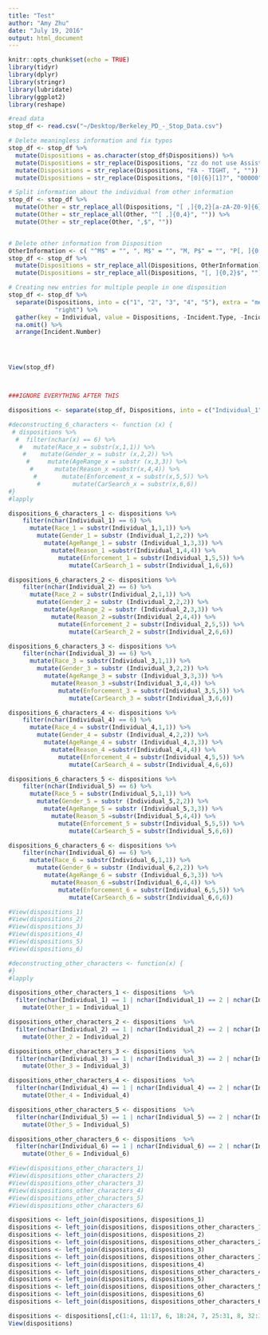 ```yaml
---
title: "Test"
author: "Amy Zhu"
date: "July 19, 2016"
output: html_document
---
```


```r
knitr::opts_chunk$set(echo = TRUE)
library(tidyr)
library(dplyr)
library(stringr)
library(lubridate)
library(ggplot2)
library(reshape)

#read data
stop_df <- read.csv("~/Desktop/Berkeley_PD_-_Stop_Data.csv")

# Delete meaningless information and fix typos
stop_df <- stop_df %>%
  mutate(Dispositions = as.character(stop_df$Dispositions)) %>%
  mutate(Dispositions = str_replace(Dispositions, "zz do not use Assist", "")) %>%
  mutate(Dispositions = str_replace(Dispositions, "FA - TIGHT, ", "")) %>%
  mutate(Dispositions = str_replace(Dispositions, "[0]{6}[1]?", "00000"))

# Split information about the individual from other information
stop_df <- stop_df %>%
  mutate(Other = str_replace_all(Dispositions, "[ ,]{0,2}[a-zA-Z0-9]{6}", "")) %>%
  mutate(Other = str_replace_all(Other, "^[ ,]{0,4}", "")) %>%
  mutate(Other = str_replace(Other, ",$", ""))


# Delete other information from Disposition
OtherInformation <- c( "^M$" = "", ", M$" = "", "M, P$" = "", "P[, ]{0,2}" = "", "AR[, ]{0,2}" = "", "IN[, ]{0,2}" = "", "FC[, ]{0,2}" = "", "CO[, ]{0,2}" = "", "MH[, ]{0,2}" = "", "TOW[, ]{0,2}" = "", "0[, ]{0,2}" = "", "00000[, ]{0,2}" = "")
stop_df <- stop_df %>%
  mutate(Dispositions = str_replace_all(Dispositions, OtherInformation)) %>%
  mutate(Dispositions = str_replace_all(Dispositions, "[, ]{0,2}$", ""))

# Creating new entries for multiple people in one disposition
stop_df <- stop_df %>%
  separate(Dispositions, into = c("1", "2", "3", "4", "5"), extra = "merge", fill = 
             "right") %>%
  gather(key = Individual, value = Dispositions, -Incident.Type, -Incident.Number, -Call.Date.Time, -Location, -Other) %>%
  na.omit() %>%
  arrange(Incident.Number)




View(stop_df)



###IGNORE EVERYTHING AFTER THIS

dispositions <- separate(stop_df, Dispositions, into = c("Individual_1", "Individual_2", "Individual_3", "Individual_4", "Individual_5", "Individual_6"), extra = "merge", fill = "right")

#deconstructing_6_characters <- function (x) {
 # dispositions %>%
  #  filter(nchar(x) == 6) %>%
   #   mutate(Race_x = substr(x,1,1)) %>%
    #    mutate(Gender_x = substr (x,2,2)) %>%
     #     mutate(AgeRange_x = substr (x,3,3)) %>%
      #      mutate(Reason_x =substr(x,4,4)) %>%
       #       mutate(Enforcement_x = substr(x,5,5)) %>%
        #         mutate(CarSearch_x = substr(x,6,6))
#}
#lapply

dispositions_6_characters_1 <- dispositions %>%
    filter(nchar(Individual_1) == 6) %>%
      mutate(Race_1 = substr(Individual_1,1,1)) %>%
        mutate(Gender_1 = substr (Individual_1,2,2)) %>%
          mutate(AgeRange_1 = substr (Individual_1,3,3)) %>%
            mutate(Reason_1 =substr(Individual_1,4,4)) %>%
              mutate(Enforcement_1 = substr(Individual_1,5,5)) %>%
                 mutate(CarSearch_1 = substr(Individual_1,6,6))

dispositions_6_characters_2 <- dispositions %>%
    filter(nchar(Individual_2) == 6) %>%
      mutate(Race_2 = substr(Individual_2,1,1)) %>%
        mutate(Gender_2 = substr (Individual_2,2,2)) %>%
          mutate(AgeRange_2 = substr (Individual_2,3,3)) %>%
            mutate(Reason_2 =substr(Individual_2,4,4)) %>%
              mutate(Enforcement_2 = substr(Individual_2,5,5)) %>%
                 mutate(CarSearch_2 = substr(Individual_2,6,6))

dispositions_6_characters_3 <- dispositions %>%
    filter(nchar(Individual_3) == 6) %>%
      mutate(Race_3 = substr(Individual_3,1,1)) %>%
        mutate(Gender_3 = substr (Individual_3,2,2)) %>%
          mutate(AgeRange_3 = substr (Individual_3,3,3)) %>%
            mutate(Reason_3 =substr(Individual_3,4,4)) %>%
              mutate(Enforcement_3 = substr(Individual_3,5,5)) %>%
                 mutate(CarSearch_3 = substr(Individual_3,6,6))

dispositions_6_characters_4 <- dispositions %>%
    filter(nchar(Individual_4) == 6) %>%
      mutate(Race_4 = substr(Individual_4,1,1)) %>%
        mutate(Gender_4 = substr (Individual_4,2,2)) %>%
          mutate(AgeRange_4 = substr (Individual_4,3,3)) %>%
            mutate(Reason_4 =substr(Individual_4,4,4)) %>%
              mutate(Enforcement_4 = substr(Individual_4,5,5)) %>%
                 mutate(CarSearch_4 = substr(Individual_4,6,6))

dispositions_6_characters_5 <- dispositions %>%
    filter(nchar(Individual_5) == 6) %>%
      mutate(Race_5 = substr(Individual_5,1,1)) %>%
        mutate(Gender_5 = substr (Individual_5,2,2)) %>%
          mutate(AgeRange_5 = substr (Individual_5,3,3)) %>%
            mutate(Reason_5 =substr(Individual_5,4,4)) %>%
              mutate(Enforcement_5 = substr(Individual_5,5,5)) %>%
                 mutate(CarSearch_5 = substr(Individual_5,6,6))

dispositions_6_characters_6 <- dispositions %>%
    filter(nchar(Individual_6) == 6) %>%
      mutate(Race_6 = substr(Individual_6,1,1)) %>%
        mutate(Gender_6 = substr (Individual_6,2,2)) %>%
          mutate(AgeRange_6 = substr (Individual_6,3,3)) %>%
            mutate(Reason_6 =substr(Individual_6,4,4)) %>%
              mutate(Enforcement_6 = substr(Individual_6,5,5)) %>%
                 mutate(CarSearch_6 = substr(Individual_6,6,6))

#View(dispositions_1)
#View(dispositions_2)
#View(dispositions_3)
#View(dispositions_4)
#View(dispositions_5)
#View(dispositions_6)

#deconstructing_other_characters <- function(x) {
#}
#lapply

dispositions_other_characters_1 <- dispositions  %>%
  filter(nchar(Individual_1) == 1 | nchar(Individual_1) == 2 | nchar(Individual_1) == 3 | nchar(Individual_1) == 5) %>%
    mutate(Other_1 = Individual_1) 

dispositions_other_characters_2 <- dispositions  %>%
  filter(nchar(Individual_2) == 1 | nchar(Individual_2) == 2 | nchar(Individual_2) == 3 | nchar(Individual_2) == 5) %>%
    mutate(Other_2 = Individual_2) 

dispositions_other_characters_3 <- dispositions  %>%
  filter(nchar(Individual_3) == 1 | nchar(Individual_3) == 2 | nchar(Individual_3) == 3 | nchar(Individual_3) == 5) %>%
    mutate(Other_3 = Individual_3) 

dispositions_other_characters_4 <- dispositions  %>%
  filter(nchar(Individual_4) == 1 | nchar(Individual_4) == 2 | nchar(Individual_4) == 3 | nchar(Individual_4) == 5) %>%
    mutate(Other_4 = Individual_4) 

dispositions_other_characters_5 <- dispositions  %>%
  filter(nchar(Individual_5) == 1 | nchar(Individual_5) == 2 | nchar(Individual_5) == 3 | nchar(Individual_5) == 5) %>%
    mutate(Other_5 = Individual_5) 

dispositions_other_characters_6 <- dispositions  %>%
  filter(nchar(Individual_6) == 1 | nchar(Individual_6) == 2 | nchar(Individual_6) == 3 | nchar(Individual_6) == 5) %>%
    mutate(Other_6 = Individual_6) 

#View(dispositions_other_characters_1)
#View(dispositions_other_characters_2)
#View(dispositions_other_characters_3)
#View(dispositions_other_characters_4)
#View(dispositions_other_characters_5)
#View(dispositions_other_characters_6)

dispositions <- left_join(dispositions, dispositions_1)
dispositions <- left_join(dispositions, dispositions_other_characters_1)
dispositions <- left_join(dispositions, dispositions_2)
dispositions <- left_join(dispositions, dispositions_other_characters_2)
dispositions <- left_join(dispositions, dispositions_3)
dispositions <- left_join(dispositions, dispositions_other_characters_3)
dispositions <- left_join(dispositions, dispositions_4)
dispositions <- left_join(dispositions, dispositions_other_characters_4)
dispositions <- left_join(dispositions, dispositions_5)
dispositions <- left_join(dispositions, dispositions_other_characters_5)
dispositions <- left_join(dispositions, dispositions_6)
dispositions <- left_join(dispositions, dispositions_other_characters_6)

dispositions <- dispositions[,c(1:4, 11:17, 6, 18:24, 7, 25:31, 8, 32:38, 9, 39:45, 10, 46:52)]
View(dispositions)

```


